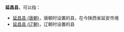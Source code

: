 '''延昌县'''，可以指：
*[[延昌县_(唐朝)|延昌县 (唐朝)]]，唐朝时设置的县，在今陕西省延安市境
*[[延昌县_(辽朝)|延昌县 (辽朝)]]，辽朝时设置的县

{{Disambig|cat=三字中国县名消歧义}}